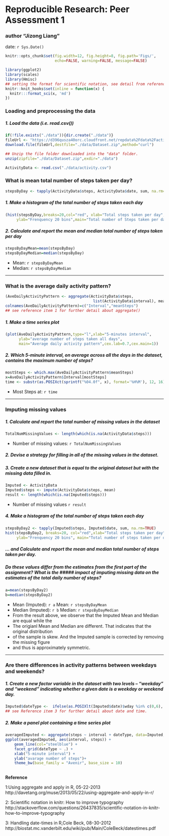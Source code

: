 # Reproducible Research: Peer Assessment 1 
### author "Jizong Liang"
date: `r Sys.Date()`

```r
knitr::opts_chunk$set(fig.width=12, fig.height=8, fig.path='Figs/',
                      echo=FALSE, warning=FALSE, message=FALSE)
```

```r
library(ggplot2)
library(scales)
library(Hmisc)
## setting the format for scientific notation, see detail from reference item 2
knitr::knit_hooks$set(inline = function(x) {
  knitr:::format_sci(x, 'md')
})
```

### Loading and preprocessing the data
##### 1. Load the data (i.e. read.csv())
```r
if(!file.exists("./data")){dir.create("./data")}
fileUrl <- "https://d396qusza40orc.cloudfront.net/repdata%2Fdata%2Factivity.zip"
download.file(fileUrl,destfile="./data/Dataset.zip",method="curl")

## Unzip the file folder downloaded into the "data" folder. 
unzip(zipfile="./data/Dataset.zip",exdir="./data")

ActivityData <- read.csv("./data/activity.csv")
```


### What is mean total number of steps taken per day?
```r
stepsByDay <- tapply(ActivityData$steps, ActivityData$date, sum, na.rm=TRUE)
```

##### 1. Make a histogram of the total number of steps taken each day
```r
(hist(stepsByDay,breaks=20,col="red", xlab="Total steps taken per day",
     ylab="Frenquency 20 bins",main="Total number of Steps taken per day"))
```

##### 2. Calculate and report the mean and median total number of steps taken per day
```r
stepsByDayMean=mean(stepsByDay)
stepsByDayMedian=median(stepsByDay)
```

* Mean: `r stepsByDayMean`
* Median:  `r stepsByDayMedian`

-----

### What is the average daily activity pattern?
```r
(AveDailyActivityPattern <- aggregate(ActivityData$steps,
                                       list(ActivityData$interval), mean, na.rm=TRUE))
colnames(AveDailyActivityPattern)=c("Interval","meanSteps")
## see reference item 1 for further detail about aggregate()
```

##### 1. Make a time series plot
```r
(plot(AveDailyActivityPattern,type="l",xlab="5-minutes interval",
      ylab="average number of steps taken all days",
      main="Average daily activity pattern",cex.lab=0.7,cex.main=1))
```

##### 2. Which 5-minute interval, on average across all the days in the dataset, contains the maximum number of steps?
```r
mostSteps <- which.max(AveDailyActivityPattern$meanSteps)
x=AveDailyActivityPattern$Interval[mostSteps]
time <- substr(as.POSIXct(sprintf("%04.0f", x), format='%H%M'), 12, 16)
```
* Most Steps at: `r time`

----

### Imputing missing values
##### 1. Calculate and report the total number of missing values in the dataset 
```r
TotalNumMissingValues <- length(which(is.na(ActivityData$steps)))
```
* Number of missing values: `r TotalNumMissingValues`

##### 2. Devise a strategy for filling in all of the missing values in the dataset.
##### 3. Create a new dataset that is equal to the original dataset but with the missing data filled in.
```r
Imputed <- ActivityData
Imputed$steps <- impute(ActivityData$steps, mean)
result <- length(which(is.na(Imputed$steps)))
```
* Number of missing values `r result`

##### 4. Make a histogram of the total number of steps taken each day 
```r
stepsByDay2 <- tapply(Imputed$steps, Imputed$date, sum, na.rm=TRUE)
hist(stepsByDay2, breaks=20, col="red",xlab="Total steps taken per day",
     ylab="Frenquency 20 bins", main="Total number of steps taken per day")
```

##### ... and Calculate and report the mean and median total number of steps taken per day. 
##### Do these values differ from the estimates from the first part of the assignment? What is the ##### impact of imputing missing data on the estimates of the total daily number of steps?

```r
a=mean(stepsByDay2)
b=median(stepsByDay2)
```

* Mean (Imputed): `r a`      Mean: `r stepsByDayMean`
* Median (Imputed):  `r b`   Median:  `r stepsByDayMedian`
* From the result above, we observe that the Imputed Mean and Median are equal while the 
* The origianl Mean and Median are different. That indicates that the original distribution
* of the sample is skew. And the Imputed sample is corrected by removing the missing figure 
* and thus is approximately symmetric. 
 
----

### Are there differences in activity patterns between weekdays and weekends?
##### 1. Create a new factor variable in the dataset with two levels – “weekday” and “weekend” indicating whether a given date is a weekday or weekend day.
```r
Imputed$dateType <-  ifelse(as.POSIXlt(Imputed$date)$wday %in% c(0,6), 'weekend', 'weekday') 
## see Reference item 3 for further detail about date and time. 
```

##### 2. Make a panel plot containing a time series plot
```r
averagedImputed <- aggregate(steps ~ interval + dateType, data=Imputed, mean)
ggplot(averagedImputed, aes(interval, steps)) + 
    geom_line(col="steelblue") + 
    facet_grid(dateType ~ .) +
    xlab("5-minute interval") + 
    ylab("avarage number of steps")+ 
    theme_bw(base_family = "Avenir", base_size = 10)
    
```

**Reference**

1:Using aggregate and apply in R, 05-22-2013
http://davetang.org/muse/2013/05/22/using-aggregate-and-apply-in-r/

2: Scientific notation in knitr: How to improve typography
http://stackoverflow.com/questions/26437835/scientific-notation-in-knitr-how-to-improve-typography

3: Handling date-times in R,Cole Beck, 08-30-2012
http://biostat.mc.vanderbilt.edu/wiki/pub/Main/ColeBeck/datestimes.pdf